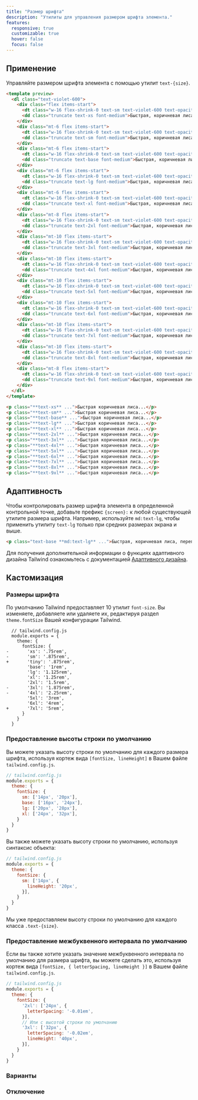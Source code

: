```yaml
---
title: "Размер шрифта"
description: "Утилиты для управления размером шрифта элемента."
features:
  responsive: true
  customizable: true
  hover: false
  focus: false
---
```




## Применение

Управляйте размером шрифта элемента с помощью утилит `text-{size}`.

```html purple
<template preview>
  <dl class="text-violet-600">
    <div class="flex items-start">
      <dt class="w-16 flex-shrink-0 text-sm text-violet-600 text-opacity-50 font-mono leading-3">xs</dt>
      <dd class="truncate text-xs font-medium">Быстрая, коричневая лиса, перепрыгнула через ленивого пса.</dd>
    </div>
    <div class="mt-6 flex items-start">
      <dt class="w-16 flex-shrink-0 text-sm text-violet-600 text-opacity-50 font-mono leading-4">sm</dt>
      <dd class="truncate text-sm font-medium">Быстрая, коричневая лиса, перепрыгнула через ленивого пса.</dd>
    </div>
    <div class="mt-6 flex items-start">
      <dt class="w-16 flex-shrink-0 text-sm text-violet-600 text-opacity-50 font-mono leading-5">base</dt>
      <dd class="truncate text-base font-medium">Быстрая, коричневая лиса, перепрыгнула через ленивого пса.</dd>
    </div>
    <div class="mt-6 flex items-start">
      <dt class="w-16 flex-shrink-0 text-sm text-violet-600 text-opacity-50 font-mono leading-6">lg</dt>
      <dd class="truncate text-lg font-medium">Быстрая, коричневая лиса, перепрыгнула через ленивого пса.</dd>
    </div>
    <div class="mt-6 flex items-start">
      <dt class="w-16 flex-shrink-0 text-sm text-violet-600 text-opacity-50 font-mono leading-6">xl</dt>
      <dd class="truncate text-xl font-medium">Быстрая, коричневая лиса, перепрыгнула через ленивого пса.</dd>
    </div>
    <div class="mt-8 flex items-start">
      <dt class="w-16 flex-shrink-0 text-sm text-violet-600 text-opacity-50 font-mono leading-6">2xl</dt>
      <dd class="truncate text-2xl font-medium">Быстрая, коричневая лиса, перепрыгнула через ленивого пса.</dd>
    </div>
    <div class="mt-10 flex items-start">
      <dt class="w-16 flex-shrink-0 text-sm text-violet-600 text-opacity-50 font-mono leading-6">3xl</dt>
      <dd class="truncate text-3xl font-medium">Быстрая, коричневая лиса, перепрыгнула через ленивого пса.</dd>
    </div>
    <div class="mt-10 flex items-start">
      <dt class="w-16 flex-shrink-0 text-sm text-violet-600 text-opacity-50 font-mono leading-6">4xl</dt>
      <dd class="truncate text-4xl font-medium">Быстрая, коричневая лиса, перепрыгнула через ленивого пса.</dd>
    </div>
    <div class="mt-10 flex items-start">
      <dt class="w-16 flex-shrink-0 text-sm text-violet-600 text-opacity-50 font-mono leading-7">5xl</dt>
      <dd class="truncate text-5xl font-medium">Быстрая, коричневая лиса, перепрыгнула через ленивого пса.</dd>
    </div>
    <div class="mt-10 flex items-start">
      <dt class="w-16 flex-shrink-0 text-sm text-violet-600 text-opacity-50 font-mono leading-8">6xl</dt>
      <dd class="truncate text-6xl font-medium">Быстрая, коричневая лиса, перепрыгнула через ленивого пса.</dd>
    </div>
    <div class="mt-10 flex items-start">
      <dt class="w-16 flex-shrink-0 text-sm text-violet-600 text-opacity-50 font-mono leading-10">7xl</dt>
      <dd class="truncate text-7xl font-medium">Быстрая, коричневая лиса, перепрыгнула через ленивого пса.</dd>
    </div>
    <div class="mt-10 flex items-start">
      <dt class="w-16 flex-shrink-0 text-sm text-violet-600 text-opacity-50 font-mono leading-10">8xl</dt>
      <dd class="truncate text-8xl font-medium">Быстрая, коричневая лиса, перепрыгнула через ленивого пса.</dd>
    </div>
    <div class="mt-8 flex items-start">
      <dt class="w-16 flex-shrink-0 text-sm text-violet-600 text-opacity-50 font-mono leading-10">9xl</dt>
      <dd class="truncate text-9xl font-medium">Быстрая, коричневая лиса, перепрыгнула через ленивого пса.</dd>
    </div>
  </dl>
</template>

<p class="**text-xs** ...">Быстрая коричневая лиса...</p>
<p class="**text-sm** ...">Быстрая коричневая лиса...</p>
<p class="**text-base** ...">Быстрая коричневая лиса...</p>
<p class="**text-lg** ...">Быстрая коричневая лиса...</p>
<p class="**text-xl** ...">Быстрая коричневая лиса...</p>
<p class="**text-2xl** ...">Быстрая коричневая лиса...</p>
<p class="**text-3xl** ...">Быстрая коричневая лиса...</p>
<p class="**text-4xl** ...">Быстрая коричневая лиса...</p>
<p class="**text-5xl** ...">Быстрая коричневая лиса...</p>
<p class="**text-6xl** ...">Быстрая коричневая лиса...</p>
<p class="**text-7xl** ...">Быстрая коричневая лиса...</p>
<p class="**text-8xl** ...">Быстрая коричневая лиса...</p>
<p class="**text-9xl** ...">Быстрая коричневая лиса...</p>
```

## Адаптивность

Чтобы контролировать размер шрифта элемента в определенной контрольной точке, добавьте префикс `{screen}:` к любой существующей утилите размера шрифта. Например, используйте `md:text-lg`, чтобы применить утилиту `text-lg` только при средних размерах экрана и выше.

```html
<p class="text-base **md:text-lg** ...">Быстрая, коричневая лиса, перепрыгнула через ленивого пса.</p>
```

Для получения дополнительной информации о функциях адаптивного дизайна Tailwind ознакомьтесь с документацией [Адаптивного дизайна](/docs/responsive-design).

## Кастомизация

### Размеры шрифта

По умолчанию Tailwind предоставляет 10 утилит `font-size`. Вы изменяете, добавляете или удаляете их, редактируя раздел `theme.fontSize` Вашей конфигурации Tailwind.

```diff-js
  // tailwind.config.js
  module.exports = {
    theme: {
      fontSize: {
-       'xs': '.75rem',
-       'sm': '.875rem',
+       'tiny': '.875rem',
        'base': '1rem',
        'lg': '1.125rem',
        'xl': '1.25rem',
        '2xl': '1.5rem',
-       '3xl': '1.875rem',
-       '4xl': '2.25rem',
        '5xl': '3rem',
        '6xl': '4rem',
+       '7xl': '5rem',
      }
    }
  }
```

### Предоставление высоты строки по умолчанию

Вы можете указать высоту строки по умолчанию для каждого размера шрифта, используя кортеж вида `[fontSize, lineHeight]` в Вашем файле `tailwind.config.js`.

```js
// tailwind.config.js
module.exports = {
  theme: {
    fontSize: {
      sm: ['14px', '20px'],
      base: ['16px', '24px'],
      lg: ['20px', '28px'],
      xl: ['24px', '32px'],
    }
  }
}
```

Вы также можете указать высоту строки по умолчанию, используя синтаксис объекта:

```js
// tailwind.config.js
module.exports = {
  theme: {
    fontSize: {
      sm: ['14px', {
        lineHeight: '20px',
      }],
    }
  }
}
```

Мы уже предоставляем высоту строки по умолчанию для каждого класса `.text-{size}`.

### Предоставление межбуквенного интервала по умолчанию

Если вы также хотите указать значение межбуквенного интервала по умолчанию для размера шрифта, вы можете сделать это, используя кортеж вида `[fontSize, { letterSpacing, lineHeight }]` в Вашем файле `tailwind.config.js`.

```js
// tailwind.config.js
module.exports = {
  theme: {
    fontSize: {
      '2xl': ['24px', {
        letterSpacing: '-0.01em',
      }],
      // Или с высотой строки по умолчанию
      '3xl': ['32px', {
        letterSpacing: '-0.02em',
        lineHeight: '40px',
      }],
    }
  }
}
```

### Варианты

<Variants plugin="fontSize" name="text sizing" />

### Отключение

<Disabling plugin="fontSize" name="text sizing" />
